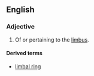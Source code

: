 ==English==

===Adjective===
{{en-adj|-}}

# {{medical}} Of or pertaining to the [[limbus]].

====Derived terms====
* [[limbal ring]]